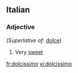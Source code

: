 ==Italian==

===Adjective===
{{it-adjsup|dolcissim}} (''Superlative of'': [[dolce]])

# Very [[sweet]]

[[fr:dolcissimo]]
[[vi:dolcissimo]]